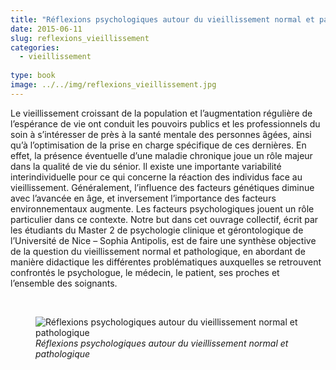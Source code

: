 ```yaml
---
title: "Réflexions psychologiques autour du vieillissement normal et pathologique"
date: 2015-06-11
slug: reflexions_vieillissement
categories:
  - vieillissement
  
type: book
image: ../../img/reflexions_vieillissement.jpg
---
```


Le vieillissement croissant de la population et l'augmentation régulière de l'espérance de vie ont conduit les pouvoirs publics et les professionnels du soin à s'intéresser de près à la santé mentale des personnes âgées, ainsi qu'à l'optimisation de la prise en charge spécifique de ces dernières.
En effet, la présence éventuelle d'une maladie chronique joue un rôle majeur dans la qualité de vie du sénior.
Il existe une importante variabilité interindividuelle pour ce qui concerne la réaction des individus face au vieillissement.
Généralement, l'influence des facteurs génétiques diminue avec l'avancée en âge, et inversement l'importance des facteurs environnementaux augmente.
Les facteurs psychologiques jouent un rôle particulier dans ce contexte.
Notre but dans cet ouvrage collectif, écrit par les étudiants du Master 2 de psychologie clinique et gérontologique de l'Université de Nice – Sophia Antipolis, est de faire une synthèse objective de la question du vieillissement normal et pathologique, en abordant de manière didactique les différentes problématiques auxquelles se retrouvent confrontés le psychologue, le médecin, le patient, ses proches et l'ensemble des soignants.

<br>

![_Réflexions psychologiques autour du vieillissement normal et pathologique_](../../img/reflexions_vieillissement.jpg)
